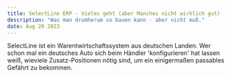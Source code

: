 ```yaml
---
title: SelectLine ERP - Vieles geht (aber Manches nicht wirklich gut)
description: "Was man drumherum so bauen kann - aber nicht muß."
date: Aug 20 2023
---
```


SelectLine ist ein Warentwirtschaftssystem aus deutschen Landen. Wer schon mal ein deutsches Auto sich beim Händler 'konfigurieren' hat lassen weiß, 
wieviele Zusatz-Positionen nötig sind, um ein einigermaßen passables Gefährt zu bekommen.

